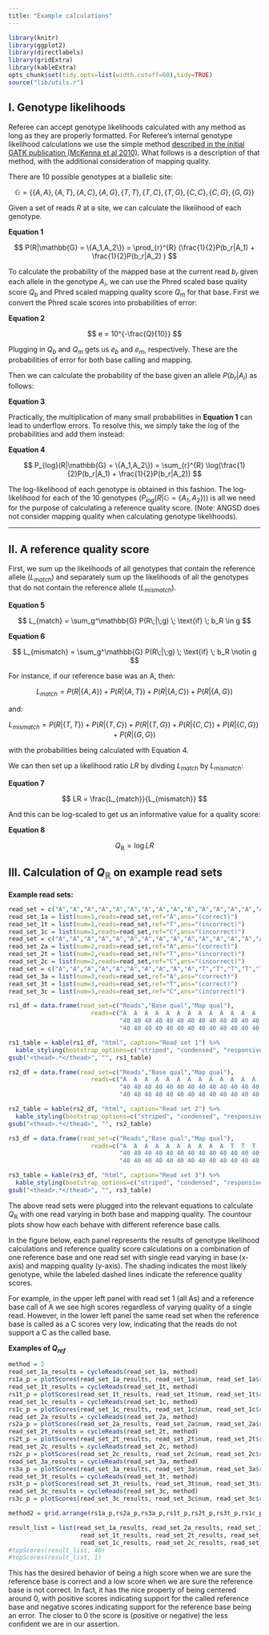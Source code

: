 ```yaml
---
title: "Example calculations"
---
```


<style type="text/css"> .table { width: 40%; } </style>

```r
library(knitr)
library(ggplot2)
library(directlabels)
library(gridExtra)
library(kableExtra)
opts_chunk$set(tidy.opts=list(width.cutoff=60),tidy=TRUE)
source("lib/utils.r")
```



## I. Genotype likelihoods

Referee can accept genotype likelihoods calculated with any method as long as they are properly formatted. For Referee's internal genotype likelihood calculations we use the simple method [described in the initial GATK publication (McKenna et al 2010)](https://dx.doi.org/10.1101/gr.107524.110). What follows is a description of that method, with the additional consideration of mapping quality.

There are 10 possible genotypes at a biallelic site:

$$ \mathbb{G} = \{\{A,A\}, \{A,T\}, \{A,C\}, \{A,G\}, \{T,T\}, \{T,C\}, \{T,G\}, \{C,C\}, \{C,G\}, \{G,G\}\} $$

Given a set of reads $R$ at a site, we can calculate the likelihood of each genotype.

**Equation 1**

$$ P(R|\mathbb{G} = \{A_1,A_2\}) = \prod_{r}^{R} (\frac{1}{2}P(b_r|A_1) + \frac{1}{2}P(b_r|A_2) ) $$

To calculate the probability of the mapped base at the current read $b_r$ given each allele in the genotype $A_i$, we can use the Phred scaled base quality score $Q_b$ and Phred scaled mapping quality score $Q_m$ for that base. First we convert the Phred scale scores into probabilities of error:

**Equation 2**

$$ e = 10^{-\frac{Q}{10}} $$

Plugging in $Q_b$ and $Q_m$ gets us $e_b$ and $e_m$, respectively. These are the probabilities of error for both base calling and mapping.

Then we can calculate the probability of the base given an allele $P(b_r|A_i)$ as follows:

**Equation 3**

\begin{equation}
  P(b_r|A_i) =
    \begin{cases}
      \frac{(e_s * e_m)}{3} & \text{: $b \neq A_i$}\\
      1 - (e_s * e_m) & \text{: $b = A_i$}\\
    \end{cases}       
\end{equation}

Practically, the multiplication of many small probabilities in **Equation 1** can lead to underflow errors. To resolve this, we simply take the log of the probabilities and add them instead:

**Equation 4**

$$ P_{log}(R|\mathbb{G} = \{A_1,A_2\}) = \sum_{r}^{R} \log(\frac{1}{2}P(b_r|A_1) + \frac{1}{2}P(b_r|A_2)) $$

The log-likelihood of each genotype is obtained in this fashion. The log-likelihood for each of the 10 genotypes ($P_{log}(R|\mathbb{G} = \{A_1,A_2\})$) is all we need for the purpose of calculating a reference quality score. (Note: ANGSD does not consider mapping quality when calculating genotype likelihoods).

-----

## II. A reference quality score

First, we sum up the likelihoods of all genotypes that contain the reference allele ($L_{match}$) and separately sum up the likelihoods of all the genotypes that do not contain the reference allele ($L_{mismatch}$). 

**Equation 5**

$$ L_{match} = \sum_g^\mathbb{G} P(R\;|\;g) \; \text{if} \; b_R \in g $$

**Equation 6**

$$ L_{mismatch} = \sum_g^\mathbb{G} P(R\;|\;g) \; \text{if} \; b_R \notin g $$

For instance, if our reference base was an A, then:

$$ L_{match} = P(R|\{A,A\}) + P(R|\{A,T\}) + P(R|\{A,C\}) + P(R|\{A,G\})$$

and:

$$ L_{mismatch} = P(R|\{T,T\}) + P(R|\{T,C\}) + P(R|\{T,G\}) + P(R|\{C,C\}) + P(R|\{C,G\}) + P(R|\{G,G\})$$

with the probabilities being calculated with Equation 4.

We can then set up a likelihood ratio $LR$ by divding $L_{match}$ by $L_{mismatch}$:

**Equation 7**

$$ LR = \frac{L_{match}}{L_{mismatch}} $$

And this can be log-scaled to get us an informative value for a quality score:

**Equation 8**

$$ Q_\mathbb{R} = \log{LR} $$

## III. Calculation of $Q_\mathbb{R}$ on example read sets

**Example read sets:**

```r
read_set = c("A","A","A","A","A","A","A","A","A","A","A","A","A","A","A","A","A","A","A","A")
read_set_1a = list(num=1,reads=read_set,ref="A",ans="(correct)")
read_set_1t = list(num=1,reads=read_set,ref="T",ans="(incorrect)")
read_set_1c = list(num=1,reads=read_set,ref="C",ans="(incorrect)")
read_set = c("A","A","A","A","A","A","A","A","A","A","A","A","A","A","A","A","A","A","A","T")
read_set_2a = list(num=2,reads=read_set,ref="A",ans="(correct)")
read_set_2t = list(num=2,reads=read_set,ref="T",ans="(incorrect)")
read_set_2c = list(num=2,reads=read_set,ref="C",ans="(incorrect)")
read_set = c("A","A","A","A","A","A","A","A","A","A","T","T","T","T","T","T","T","T","T","T")
read_set_3a = list(num=3,reads=read_set,ref="A",ans="(correct)")
read_set_3t = list(num=3,reads=read_set,ref="T",ans="(correct)")
read_set_3c = list(num=3,reads=read_set,ref="C",ans="(incorrect)")

rs1_df = data.frame(read_set=c("Reads","Base qual","Map qual"),
                       reads=c("A  A  A  A  A  A  A  A  A  A  A  A  A  A  A  A  A  A  A  A",
                               "40 40 40 40 40 40 40 40 40 40 40 40 40 40 40 40 40 40 40 1-40",
                               "40 40 40 40 40 40 40 40 40 40 40 40 40 40 40 40 40 40 40 1-40"))

rs1_table = kable(rs1_df, "html", caption="Read set 1") %>%
  kable_styling(bootstrap_options=c("striped", "condensed", "responsive"), full_width=F)
gsub("<thead>.*</thead>", "", rs1_table)

rs2_df = data.frame(read_set=c("Reads","Base qual","Map qual"),
                       reads=c("A  A  A  A  A  A  A  A  A  A  A  A  A  A  A  A  A  A  A  T",
                               "40 40 40 40 40 40 40 40 40 40 40 40 40 40 40 40 40 40 40 1-40",
                               "40 40 40 40 40 40 40 40 40 40 40 40 40 40 40 40 40 40 40 1-40"))

rs2_table = kable(rs2_df, "html", caption="Read set 2") %>%
  kable_styling(bootstrap_options=c("striped", "condensed", "responsive"), full_width=F)
gsub("<thead>.*</thead>", "", rs2_table)

rs3_df = data.frame(read_set=c("Reads","Base qual","Map qual"),
                       reads=c("A  A  A  A  A  A  A  A  A  A  T  T  T  T  T  T  T  T  T  T",
                               "40 40 40 40 40 40 40 40 40 40 40 40 40 40 40 40 40 40 40 1-40",
                               "40 40 40 40 40 40 40 40 40 40 40 40 40 40 40 40 40 40 40 1-40"))

rs3_table = kable(rs3_df, "html", caption="Read set 3") %>%
  kable_styling(bootstrap_options=c("striped", "condensed", "responsive"), full_width=F)
gsub("<thead>.*</thead>", "", rs3_table)
```

The above read sets were plugged into the relevant equations to calculate $Q_\mathbb{R}$ with one read varying in both base and mapping quality. The countour plots show how each behave with different reference base calls. 

In the figure below, each panel represents the results of genotype likelihood calculations and reference quality score calculations on a combination of one reference base and one read set with single read varying in base (x-axis) and mapping quality (y-axis). The shading indicates the most likely genotype, while the labeled dashed lines indicate the reference quality scores.

For example, in the upper left panel with read set 1 (all As) and a reference base call of A we see high scores regardless of varying quality of a single read. However, in the lower left panel the same read set when the reference base is called as a C scores very low, indicating that the reads do not support a C as the called base.


**Examples of $Q_{ref}$**

```r
method = 2
read_set_1a_results = cycleReads(read_set_1a, method)
rs1a_p = plotScores(read_set_1a_results, read_set_1a$num, read_set_1a$ref, read_set_1a$ans)
read_set_1t_results = cycleReads(read_set_1t, method)
rs1t_p = plotScores(read_set_1t_results, read_set_1t$num, read_set_1t$ref, read_set_1t$ans)
read_set_1c_results = cycleReads(read_set_1c, method)
rs1c_p = plotScores(read_set_1c_results, read_set_1c$num, read_set_1c$ref, read_set_1c$ans)
read_set_2a_results = cycleReads(read_set_2a, method)
rs2a_p = plotScores(read_set_2a_results, read_set_2a$num, read_set_2a$ref, read_set_2a$ans)
read_set_2t_results = cycleReads(read_set_2t, method)
rs2t_p = plotScores(read_set_2t_results, read_set_2t$num, read_set_2t$ref, read_set_2t$ans)
read_set_2c_results = cycleReads(read_set_2c, method)
rs2c_p = plotScores(read_set_2c_results, read_set_2c$num, read_set_2c$ref, read_set_2c$ans)
read_set_3a_results = cycleReads(read_set_3a, method)
rs3a_p = plotScores(read_set_3a_results, read_set_3a$num, read_set_3a$ref, read_set_3a$ans)
read_set_3t_results = cycleReads(read_set_3t, method)
rs3t_p = plotScores(read_set_3t_results, read_set_3t$num, read_set_3t$ref, read_set_3t$ans)
read_set_3c_results = cycleReads(read_set_3c, method)
rs3c_p = plotScores(read_set_3c_results, read_set_3c$num, read_set_3c$ref, read_set_3c$ans)

method2 = grid.arrange(rs1a_p,rs2a_p,rs3a_p,rs1t_p,rs2t_p,rs3t_p,rs1c_p,rs2c_p,rs3c_p, ncol=3,nrow=3)

result_list = list(read_set_1a_results, read_set_2a_results, read_set_3a_results,
                    read_set_1t_results, read_set_2t_results, read_set_3t_results,
                    read_set_1c_results, read_set_2c_results, read_set_3c_results)
#topScores(result_list, 40)
#topScores(result_list, 1)
```

This has the desired behavior of being a high score when we are sure the reference base is correct and a low score when we are sure the reference base is not correct. In fact, it has the nice property of being centered around 0, with positive scores indicating support for the called reference base and negative scores indicating support for the reference base being an error. The closer to 0 the score is (positive or negative) the less confident we are in our assertion.


